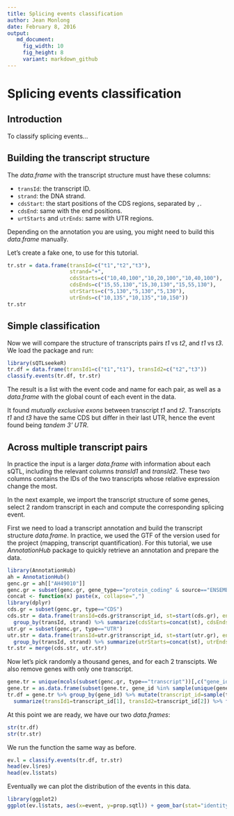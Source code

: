 ```yaml
---
title: Splicing events classification
author: Jean Monlong
date: February 8, 2016
output:
   md_document:
     fig_width: 10
     fig_height: 8
     variant: markdown_github
---
```


# Splicing events classification

## Introduction

To classify splicing events...

## Building the transcript structure

The *data.frame* with the transcript structure must have these columns:

+ `transId`: the transcript ID.
+ `strand`: the DNA strand.
+ `cdsStart`: the start positions of the CDS regions, separated by `,`.
+ `cdsEnd`: same with the end positions.
+ `urtStarts` and `utrEnds`: same with UTR regions.

Depending on the annotation you are using, you might need to build this *data.frame* manually.

Let's create a fake one, to use for this tutorial.

```r
tr.str = data.frame(transId=c("t1","t2","t3"),
                    strand="+",
                    cdsStarts=c("10,40,100","10,20,100","10,40,100"),
                    cdsEnds=c("15,55,130","15,30,130","15,55,130"),
                    utrStarts=c("5,130","5,130","5,130"),
                    utrEnds=c("10,135","10,135","10,150"))
tr.str
```				


## Simple classification

Now we will compare the structure of transcripts pairs *t1* vs *t2*, and *t1* vs *t3*. We load the package and run:

```r
library(sQTLseekeR)
tr.df = data.frame(transId1=c("t1","t1"), transId2=c("t2","t3"))
classify.events(tr.df, tr.str)
```

The result is a list with the event code and name for each pair, as well as a *data.frame* with the global count of each event in the data.

It found *mutually exclusive exons* between transcript *t1* and *t2*. Transcripts *t1* and *t3* have the same CDS but differ in their last UTR, hence the event found being *tandem 3' UTR*.


## Across multiple transcript pairs

In practice the input is a larger *data.frame* with information about each sQTL, including the relevant columns *transId1* and *transId2*. These two columns contains the IDs of the two transcripts whose relative expression change the most.

In the next example, we import the transcript structure of some genes, select 2 random transcript in each and compute the corresponding splicing event.

First we need to load a transcript annotation and build the transcript structure *data.frame*. In practice, we used the GTF of the version used for the project (mapping, transcript quantification). For this tutorial, we use *AnnotationHub* package to quickly retrieve an annotation and prepare the data.

```r
library(AnnotationHub)
ah = AnnotationHub()
genc.gr = ah[["AH49010"]]
genc.gr = subset(genc.gr, gene_type=="protein_coding" & source=="ENSEMBL")
concat <- function(x) paste(x, collapse=",")
library(dplyr)
cds.gr = subset(genc.gr, type=="CDS")
cds.str = data.frame(transId=cds.gr$transcript_id, st=start(cds.gr), end=end(cds.gr), strand=strand(cds.gr)) %>%
  group_by(transId, strand) %>% summarize(cdsStarts=concat(st), cdsEnds=concat(end))
utr.gr = subset(genc.gr, type=="UTR")
utr.str = data.frame(transId=utr.gr$transcript_id, st=start(utr.gr), end=end(utr.gr), strand=strand(utr.gr)) %>%
  group_by(transId, strand) %>% summarize(utrStarts=concat(st), utrEnds=concat(end))
tr.str = merge(cds.str, utr.str)
```

Now let's pick randomly a thousand genes, and for each 2 transcipts. We also remove genes with only one transcript.

```r
gene.tr = unique(mcols(subset(genc.gr, type=="transcript"))[,c("gene_id","transcript_id")])
gene.tr = as.data.frame(subset(gene.tr, gene_id %in% sample(unique(gene_id),1000)))
tr.df = gene.tr %>% group_by(gene_id) %>% mutate(transcript_id=sample(transcript_id)) %>%
  summarize(transId1=transcript_id[1], transId2=transcript_id[2]) %>% filter(transId1!=transId2)
```

At this point we are ready, we have our two *data.frames*:

```r
str(tr.df)
str(tr.str)
```

We run the function the same way as before.

```r
ev.l = classify.events(tr.df, tr.str)
head(ev.l$res)
head(ev.l$stats)
```

Eventually we can plot the distribution of the events in this data.

```r
library(ggplot2)
ggplot(ev.l$stats, aes(x=event, y=prop.sqtl)) + geom_bar(stat="identity") + coord_flip() + ylab("proportion of transcript pairs")
```
